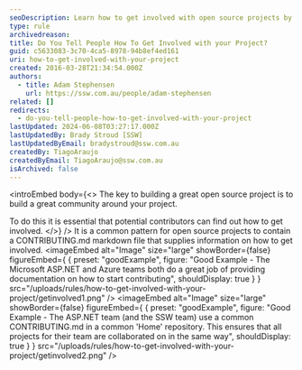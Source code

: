 ```yaml
---
seoDescription: Learn how to get involved with open source projects by providing clear documentation and guidelines for contributors.
type: rule
archivedreason:
title: Do You Tell People How To Get Involved with your Project?
guid: c5633083-3c70-4ca5-8978-94b8ef4ed161
uri: how-to-get-involved-with-your-project
created: 2016-03-28T21:34:54.000Z
authors:
  - title: Adam Stephensen
    url: https://ssw.com.au/people/adam-stephensen
related: []
redirects:
  - do-you-tell-people-how-to-get-involved-with-your-project
lastUpdated: 2024-06-08T03:27:17.000Z
lastUpdatedBy: Brady Stroud [SSW]
lastUpdatedByEmail: bradystroud@ssw.com.au
createdBy: TiagoAraujo
createdByEmail: TiagoAraujo@ssw.com.au
isArchived: false
---
```


<introEmbed
  body={<>
The key to building a great open source project is to build a great community around your project.

To do this it is essential that potential contributors can find out how to get involved.
  </>}
/>
It is a common pattern for open source projects to contain a CONTRIBUTING.md markdown file that supplies information on how to get involved.
<imageEmbed
  alt="Image"
  size="large"
  showBorder={false}
  figureEmbed={ {
    preset: "goodExample",
    figure: "Good Example - The Microsoft ASP.NET and Azure teams both do a great job of providing documentation on how to start contributing",
    shouldDisplay: true
  } }
  src="/uploads/rules/how-to-get-involved-with-your-project/getinvolved1.png"
/>
<imageEmbed
  alt="Image"
  size="large"
  showBorder={false}
  figureEmbed={ {
    preset: "goodExample",
    figure: "Good Example - The ASP.NET team (and the SSW team) use a common CONTRIBUTING.md in a common 'Home' repository. This ensures that all projects for their team are collaborated on in the same way",
    shouldDisplay: true
  } }
  src="/uploads/rules/how-to-get-involved-with-your-project/getinvolved2.png"
/>

